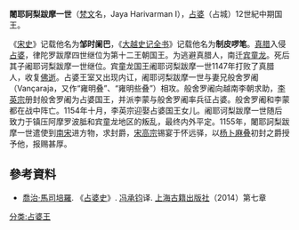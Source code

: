 '''闍耶訶梨跋摩一世'''（[[梵文|梵文]]名，Jaya Harivarman I），[[占婆|占婆]]（占城）12世紀中期国王。

《[[宋史|宋史]]》记载他名为'''邹时阑巴'''，《[[大越史记全书|大越史记全书]]》记载他名为'''制皮啰笔'''。[[真腊|真腊]]入侵[[占婆|占婆]]，律陀罗跋摩四世继位为第十二王朝国王。为逃避真腊人，南迁[[宾童龙|宾童龙]]。死后其子阇耶诃梨跋摩一世继位。宾童龙国王阇耶诃梨跋摩一世1147年打败了真腊人，收复[[佛逝|佛逝]]。占婆王室又出现内讧，阇耶诃梨跋摩一世与妻兄般舍罗阇（Vançaraja，又作“雍明叠”、“雍明些叠”）相攻。般舍罗阇向越南李朝求助，[[李英宗|李英宗]]册封般舍罗阇为占婆国王，并派李蒙与般舍罗阇率兵征占婆。般舍罗阇和李蒙都在战中阵亡。1154年十月，李英宗迎娶占婆国王女儿。阇耶诃梨跋摩一世随后致力于镇压阿摩罗波胝和宾童龙地区的叛乱，最终内外平定。1155年，闍耶訶梨跋摩一世遣使到[[南宋|南宋]]进方物，求封爵，[[宋高宗|宋高宗]]锡宴于怀远驿，以[[訶梨跋摩四世|杨卜麻叠]]初封之爵授予他，报赐甚厚。

==參考資料==
*[[喬治·馬司培羅|喬治·馬司培羅]]. 《[[占婆史|占婆史]]》. [[冯承钧|冯承钧]]译. [[上海古籍出版社|上海古籍出版社]]（2014）第七章
<references/>
{{start box}}
{{s-before|[[律陀羅跋摩四世|律陀羅跋摩四世]]}}
{{s-title|[[占城|占城]]第十二王朝第2代王|1147年-1160年?}}
{{s-after|[[闍耶訶梨跋摩二世|闍耶訶梨跋摩二世]]}}
{{end box}}
{{占婆君主}}
[[分类:占婆王|分类:占婆王]]